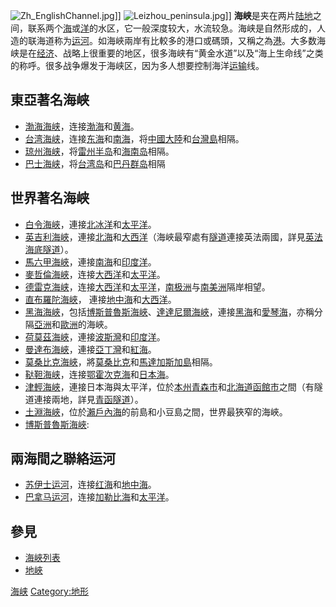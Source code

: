 {{not|海峽兩岸}}
{{Otheruses|海峽 (消歧義)}}
{{Multiple issues|
{{Unreferenced|time=2014-03-08T10:07:00+00:00}}
{{Expand language|1=en|time=2021-05-05T09:44:48+00:00}}
}}
{{noteTA
|1=zh:英吉利海峡;zh-hans:英吉利海峡;zh-hk:英倫海峽;zh-tw:英吉利海峽;
|2=zh-cn:霍尔木兹; zh-tw:荷莫茲; zh-hk:霍爾木茲;
|3=zh-cn:曼德海峡; zh-tw:曼達布海峽; zh-hk:曼德海峽;
}}
[[File:Zh_EnglishChannel.jpg|thumb]]]]
[[File:Leizhou_peninsula.jpg|thumb]]]]
'''海峡'''是夹在两片[[陆地|陆地]]之间，联系两个[[海|海]]或[[洋|洋]]的水区，它一般深度较大，水流较急。海峡是自然形成的，人造的联海道称为[[运河|运河]]。如海峽兩岸有比較多的港口或碼頭，又稱之為[[港|港]]。大多数海峡是在[[经济|经济]]、战略上很重要的地区，很多海峡有“黄金水道”以及“海上生命线”之类的称呼。很多战争爆发于海峡区，因为多人想要控制海洋[[运输|运输]]线。

== 東亞著名海峡 ==
* [[渤海海峡|渤海海峡]]，连接[[渤海|渤海]]和[[黄海|黄海]]。
* [[台湾海峡|台湾海峡]]，连接[[东海|东海]]和[[南海|南海]]，将[[中國大陸|中國大陸]]和[[台灣島|台灣島]]相隔。
* [[琼州海峡|琼州海峡]]，将[[雷州半岛|雷州半岛]]和[[海南岛|海南岛]]相隔。
* [[巴士海峡|巴士海峡]]，将[[台湾岛|台湾岛]]和[[巴丹群岛|巴丹群岛]]相隔

== 世界著名海峡 ==
* [[白令海峽|白令海峽]]，連接[[北冰洋|北冰洋]]和[[太平洋|太平洋]]。
* [[英吉利海峽|英吉利海峽]]，連接[[北海_(大西洋)|北海]]和[[大西洋|大西洋]]（海峽最窄處有[[隧道|隧道]]連接英法兩國，詳見[[英法海底隧道|英法海底隧道]]）。
* [[馬六甲海峽|馬六甲海峽]]，連接[[南海|南海]]和[[印度洋|印度洋]]。
* [[麥哲倫海峽|麥哲倫海峽]]，连接[[大西洋|大西洋]]和[[太平洋|太平洋]]。
* [[德雷克海峡|德雷克海峡]]，连接[[大西洋|大西洋]]和[[太平洋|太平洋]]，[[南极洲|南极洲]]与[[南美洲|南美洲]]隔岸相望。
* [[直布羅陀海峽|直布羅陀海峽]]， 連接[[地中海|地中海]]和[[大西洋|大西洋]]。
* [[黑海海峽|黑海海峽]]，包括[[博斯普魯斯海峽|博斯普魯斯海峽]]、[[達達尼爾海峽|達達尼爾海峽]]，連接[[黑海|黑海]]和[[愛琴海|愛琴海]]，亦稱分隔[[亞洲|亞洲]]和[[歐洲|歐洲]]的海峽。
* [[荷莫茲海峽|荷莫茲海峽]]，連接[[波斯灣|波斯灣]]和[[印度洋|印度洋]]。
* [[曼達布海峽|曼達布海峽]]，連接[[亞丁灣|亞丁灣]]和[[紅海|紅海]]。
* [[莫桑比克海峽|莫桑比克海峽]]，將[[莫桑比克|莫桑比克]]和[[馬達加斯加島|馬達加斯加島]]相隔。
* [[鞑靼海峡|鞑靼海峡]]，连接[[鄂霍次克海|鄂霍次克海]]和[[日本海|日本海]]。
* [[津輕海峽|津輕海峽]]，連接日本海與太平洋，位於[[本州|本州]][[青森市|青森市]]和[[北海道|北海道]][[函館市|函館市]]之間（有隧道連接兩地，詳見[[青函隧道|青函隧道]]）。
* [[土淵海峽|土淵海峽]]，位於[[瀨戶內海|瀨戶內海]]的前島和小豆島之間，世界最狹窄的海峽。
* [[博斯普魯斯海峽|博斯普魯斯海峽]]:

== 兩海間之聯絡运河 ==
* [[苏伊士运河|苏伊士运河]]，连接[[红海|红海]]和[[地中海|地中海]]。
* [[巴拿马运河|巴拿马运河]]，连接[[加勒比海|加勒比海]]和[[太平洋|太平洋]]。

== 參見 ==
*[[海峽列表|海峽列表]]
*[[地峽|地峽]]

{{沿海地区地理}}

[[Category:海峡|]]
[[Category:地形|Category:地形]]